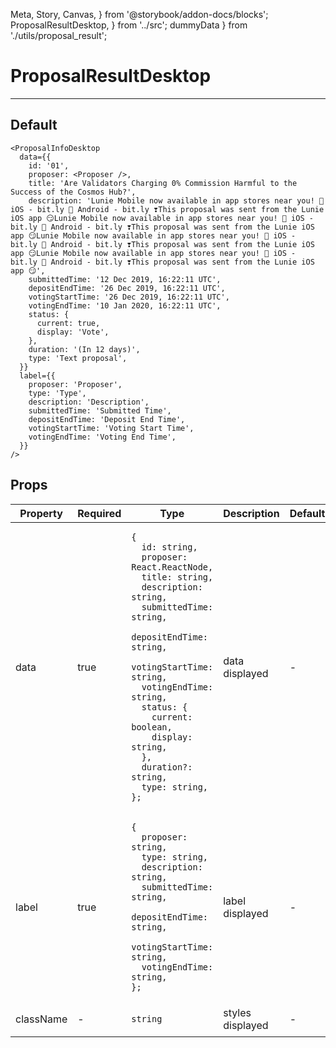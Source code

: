   Meta, Story, Canvas,
} from '@storybook/addon-docs/blocks';
  ProposalResultDesktop,
} from '../src';
  dummyData
} from './utils/proposal_result';

<Meta title="ProposalResultDesktop" component={ProposalResultDesktop} />

# ProposalResultDesktop
---

## Default
<Canvas>
  <Story name="Default">
    <ProposalResultDesktop
      {...dummyData}
    />
  </Story>
</Canvas>

```
<ProposalInfoDesktop
  data={{
    id: '01',
    proposer: <Proposer />,
    title: 'Are Validators Charging 0% Commission Harmful to the Success of the Cosmos Hub?',
    description: 'Lunie Mobile now available in app stores near you! 📲 iOS - bit.ly 📲 Android - bit.ly ❣️This proposal was sent from the Lunie iOS app 😏Lunie Mobile now available in app stores near you! 📲 iOS - bit.ly 📲 Android - bit.ly ❣️This proposal was sent from the Lunie iOS app 😏Lunie Mobile now available in app stores near you! 📲 iOS - bit.ly 📲 Android - bit.ly ❣️This proposal was sent from the Lunie iOS app 😏Lunie Mobile now available in app stores near you! 📲 iOS - bit.ly 📲 Android - bit.ly ❣️This proposal was sent from the Lunie iOS app 😏',
    submittedTime: '12 Dec 2019, 16:22:11 UTC',
    depositEndTime: '26 Dec 2019, 16:22:11 UTC',
    votingStartTime: '26 Dec 2019, 16:22:11 UTC',
    votingEndTime: '10 Jan 2020, 16:22:11 UTC',
    status: {
      current: true,
      display: 'Vote',
    },
    duration: '(In 12 days)',
    type: 'Text proposal',
  }}
  label={{
    proposer: 'Proposer',
    type: 'Type',
    description: 'Description',
    submittedTime: 'Submitted Time',
    depositEndTime: 'Deposit End Time',
    votingStartTime: 'Voting Start Time',
    votingEndTime: 'Voting End Time',
  }}
/>
```

## Props
<table>
<thead>
  <tr>
    <th>Property</th>
    <th>Required</th>
    <th>Type</th>
    <th>Description</th>
    <th>Default</th>
  </tr>
  </thead>
  <tbody>
    <tr>
      <td>data</td>
      <td>true</td>
      <td>

```
{
  id: string,
  proposer: React.ReactNode,
  title: string,
  description: string,
  submittedTime: string,
  depositEndTime: string,
  votingStartTime: string,
  votingEndTime: string,
  status: {
    current: boolean,
    display: string,
  },
  duration?: string,
  type: string,
};
```

  </td>
    <td>data displayed</td>
    <td>-</td>
  </tr>
    <tr>
      <td>label</td>
      <td>true</td>
      <td>

```
{
  proposer: string,
  type: string,
  description: string,
  submittedTime: string,
  depositEndTime: string,
  votingStartTime: string,
  votingEndTime: string,
};
```

  </td>
    <td>label displayed</td>
    <td>-</td>
  </tr>
  <tr>
    <td>className</td>
    <td>-</td>
    <td>

`string`

  </td>
    <td>styles displayed</td>
    <td>-</td>
  </tr>
  </tbody>
</table>
<br/>